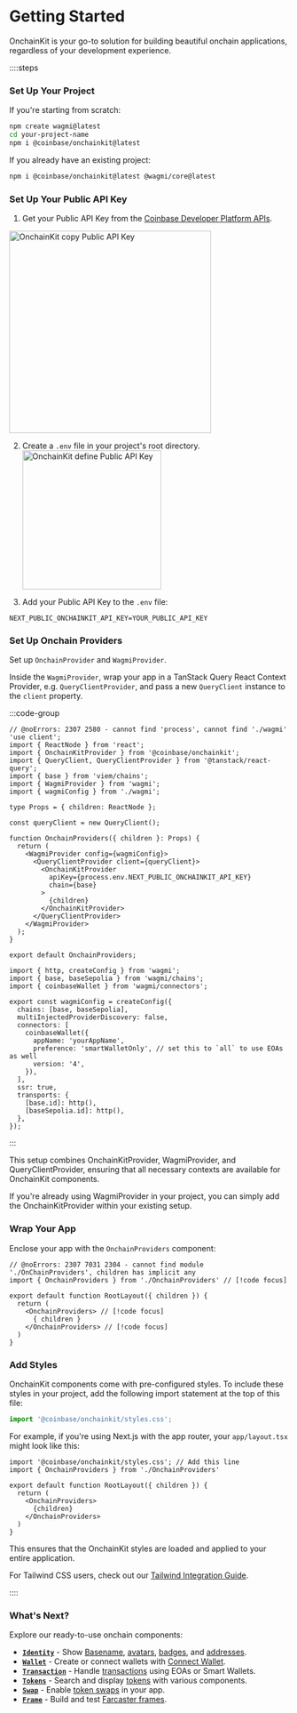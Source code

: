 # Getting Started

OnchainKit is your go-to solution for building beautiful onchain applications, regardless of your development experience.

::::steps

### Set Up Your Project

If you're starting from scratch:

```bash
npm create wagmi@latest
cd your-project-name
npm i @coinbase/onchainkit@latest
```

If you already have an existing project:

```bash
npm i @coinbase/onchainkit@latest @wagmi/core@latest
```

### Set Up Your Public API Key

1. Get your Public API Key from the [Coinbase Developer Platform APIs](https://portal.cdp.coinbase.com/products/onchainkit).

<img alt="OnchainKit copy Public API Key"
  src="https://onchainkit.xyz/assets/copy-api-key-guide.png"
  height="364"/>

2. Create a `.env` file in your project's root directory.
   <img
     alt="OnchainKit define Public API Key"
     src="https://onchainkit.xyz/assets/getting-started-create-env-file.png"
     width="250"
     loading="lazy"
   />

3. Add your Public API Key to the `.env` file:

```tsx [.env]
NEXT_PUBLIC_ONCHAINKIT_API_KEY=YOUR_PUBLIC_API_KEY
```

### Set Up Onchain Providers

Set up `OnchainProvider` and `WagmiProvider`. 

Inside the `WagmiProvider`, wrap your app in a TanStack Query React Context Provider, e.g. `QueryClientProvider`, and pass a new `QueryClient` instance to the `client` property.


:::code-group

```tsx twoslash [OnchainProviders.tsx]
// @noErrors: 2307 2580 - cannot find 'process', cannot find './wagmi'
'use client';
import { ReactNode } from 'react';
import { OnchainKitProvider } from '@coinbase/onchainkit';
import { QueryClient, QueryClientProvider } from '@tanstack/react-query';
import { base } from 'viem/chains';
import { WagmiProvider } from 'wagmi';
import { wagmiConfig } from './wagmi';

type Props = { children: ReactNode };

const queryClient = new QueryClient();

function OnchainProviders({ children }: Props) {
  return (
    <WagmiProvider config={wagmiConfig}>
      <QueryClientProvider client={queryClient}>
        <OnchainKitProvider
          apiKey={process.env.NEXT_PUBLIC_ONCHAINKIT_API_KEY}
          chain={base} 
        > 
          {children}
        </OnchainKitProvider>
      </QueryClientProvider>
    </WagmiProvider>
  );
}

export default OnchainProviders;
```

```tsx twoslash [wagmi.ts]
import { http, createConfig } from 'wagmi';
import { base, baseSepolia } from 'wagmi/chains';
import { coinbaseWallet } from 'wagmi/connectors';

export const wagmiConfig = createConfig({
  chains: [base, baseSepolia],
  multiInjectedProviderDiscovery: false,
  connectors: [
    coinbaseWallet({
      appName: 'yourAppName',
      preference: 'smartWalletOnly', // set this to `all` to use EOAs as well
      version: '4',
    }),
  ],
  ssr: true,
  transports: {
    [base.id]: http(),
    [baseSepolia.id]: http(),
  },
});
```
:::

This setup combines OnchainKitProvider, WagmiProvider, and QueryClientProvider, ensuring that all necessary contexts are available for OnchainKit components.

If you're already using WagmiProvider in your project, you can simply add the OnchainKitProvider within your existing setup.

### Wrap Your App

Enclose your app with the `OnchainProviders` component:

```tsx twoslash [layout.tsx]
// @noErrors: 2307 7031 2304 - cannot find module './OnChainProviders', children has implicit any
import { OnchainProviders } from './OnchainProviders' // [!code focus]

export default function RootLayout({ children }) {
  return (
    <OnchainProviders> // [!code focus]
      { children }
    </OnchainProviders> // [!code focus]
  )
}  
```

### Add Styles

OnchainKit components come with pre-configured styles. To include these styles in your project, add the following import statement at the top of this file:

```javascript
import '@coinbase/onchainkit/styles.css';
```

For example, if you're using Next.js with the app router, your `app/layout.tsx` might look like this:

```tsx
import '@coinbase/onchainkit/styles.css'; // Add this line
import { OnchainProviders } from './OnchainProviders'

export default function RootLayout({ children }) {
  return (
    <OnchainProviders>
      {children}
    </OnchainProviders>
  )
}
```

This ensures that the OnchainKit styles are loaded and applied to your entire application.

For Tailwind CSS users, check out our [Tailwind Integration Guide](/guides/tailwind).

::::

### What's Next?

Explore our ready-to-use onchain components:

- [**`Identity`**](/identity/identity) - Show [Basename](/identity/name), [avatars](/identity/avatar), [badges](/identity/badge), and [addresses](/identity/address).
- [**`Wallet`**](/wallet/wallet) - Create or connect wallets with [Connect Wallet](/wallet/wallet).
- [**`Transaction`**](/transaction/transaction) - Handle [transactions](/transaction/transaction) using EOAs or Smart Wallets.
- [**`Tokens`**](/token/token-chip) - Search and display [tokens](/token/token-chip) with various components.
- [**`Swap`**](/swap/swap) - Enable [token swaps](/swap/swap) in your app.
- [**`Frame`**](/frame/frame-metadata) - Build and test [Farcaster frames](/frame/frame-metadata).
